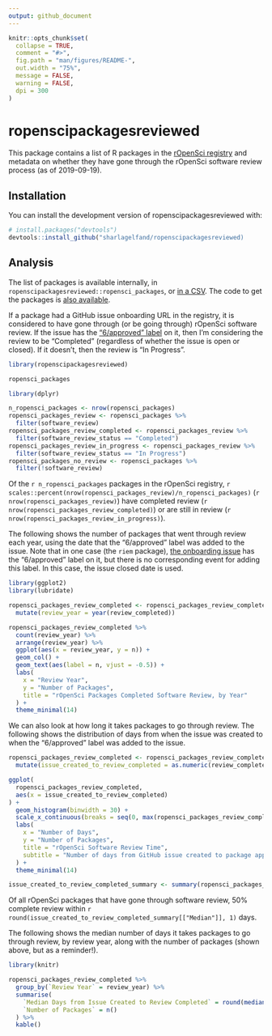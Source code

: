 ```yaml
---
output: github_document
---
```


<!-- README.md is generated from README.Rmd. Please edit that file -->

```r
knitr::opts_chunk$set(
  collapse = TRUE,
  comment = "#>",
  fig.path = "man/figures/README-",
  out.width = "75%",
  message = FALSE,
  warning = FALSE,
  dpi = 300
)
```

# ropenscipackagesreviewed

This package contains a list of R packages in the [rOpenSci registry](https://github.com/ropensci/roregistry/) and metadata on whether they have gone through the rOpenSci software review process (as of 2019-09-19).

## Installation

You can install the development version of ropenscipackagesreviewed with:

``` r
# install.packages("devtools")
devtools::install_github("sharlagelfand/ropenscipackagesreviewed)
```

## Analysis

The list of packages is available internally, in `ropenscipackagesreviewed::ropensci_packages`, or [in a CSV](https://github.com/sharlagelfand/ropenscipackagesreviewed/blob/master/data-raw/ropensci_packages.csv). The code to get the packages is [also available](https://github.com/sharlagelfand/ropenscipackagesreviewed/blob/master/data-raw/ropensci_packages.R).

If a package had a GitHub issue onboarding URL in the registry, it is considered to have gone through (or be going through) rOpenSci software review. If the issue has the ["6/approved" label](https://github.com/ropensci/software-review/issues?utf8=%E2%9C%93&q=is%3Aissue+label%3A6%2Fapproved+) on it, then I'm considering the review to be "Completed" (regardless of whether the issue is open or closed). If it doesn't, then the review is "In Progress".

```r
library(ropenscipackagesreviewed)

ropensci_packages
```

```r
library(dplyr)

n_ropensci_packages <- nrow(ropensci_packages)
ropensci_packages_review <- ropensci_packages %>%
  filter(software_review)
ropensci_packages_review_completed <- ropensci_packages_review %>%
  filter(software_review_status == "Completed")
ropensci_packages_review_in_progress <- ropensci_packages_review %>%
  filter(software_review_status == "In Progress")
ropensci_packages_no_review <- ropensci_packages %>%
  filter(!software_review)
```

Of the `r n_ropensci_packages` packages in the rOpenSci registry, `r scales::percent(nrow(ropensci_packages_review)/n_ropensci_packages)` (`r nrow(ropensci_packages_review)`) have completed review (`r nrow(ropensci_packages_review_completed)`) or are still in review (`r nrow(ropensci_packages_review_in_progress)`).

The following shows the number of packages that went through review each year, using the date that the "6/approved" label was added to the issue. Note that in one case (the `riem` package), [the onboarding issue](https://github.com/ropensci/software-review/issues/39) has the "6/approved" label on it, but there is no corresponding event for adding this label. In this case, the issue closed date is used.

```r
library(ggplot2)
library(lubridate)

ropensci_packages_review_completed <- ropensci_packages_review_completed %>%
  mutate(review_year = year(review_completed))

ropensci_packages_review_completed %>%
  count(review_year) %>%
  arrange(review_year) %>%
  ggplot(aes(x = review_year, y = n)) +
  geom_col() +
  geom_text(aes(label = n, vjust = -0.5)) +
  labs(
    x = "Review Year",
    y = "Number of Packages",
    title = "rOpenSci Packages Completed Software Review, by Year"
  ) +
  theme_minimal(14)
```

We can also look at how long it takes packages to go through review. The following shows the distribution of days from when the issue was created to when the "6/approved" label was added to the issue.

```r
ropensci_packages_review_completed <- ropensci_packages_review_completed %>%
  mutate(issue_created_to_review_completed = as.numeric(review_completed - issue_created) / (60 * 60 * 24))

ggplot(
  ropensci_packages_review_completed,
  aes(x = issue_created_to_review_completed)
) +
  geom_histogram(binwidth = 30) +
  scale_x_continuous(breaks = seq(0, max(ropensci_packages_review_completed[["issue_created_to_review_completed"]]), 90)) +
  labs(
    x = "Number of Days",
    y = "Number of Packages",
    title = "rOpenSci Software Review Time",
    subtitle = "Number of days from GitHub issue created to package approved."
  ) +
  theme_minimal(14)
```

```r
issue_created_to_review_completed_summary <- summary(ropensci_packages_review_completed[["issue_created_to_review_completed"]])
```

Of all rOpenSci packages that have gone through software review, 50% complete review within `r round(issue_created_to_review_completed_summary[["Median"]], 1)` days. 

The following shows the median number of days it takes packages to go through review, by review year, along with the number of packages (shown above, but as a reminder!).

```r
library(knitr)

ropensci_packages_review_completed %>%
  group_by(`Review Year` = review_year) %>%
  summarise(
    `Median Days from Issue Created to Review Completed` = round(median(issue_created_to_review_completed), 1),
    `Number of Packages` = n()
  ) %>%
  kable()
```
